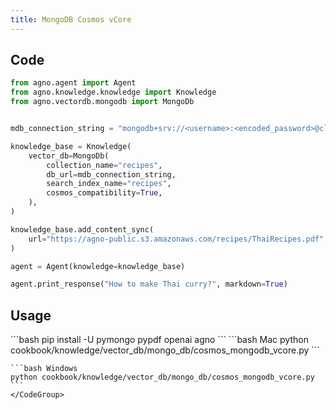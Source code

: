 ```yaml
---
title: MongoDB Cosmos vCore
---
```


## Code

```python cookbook/knowledge/vector_db/mongo_db/cosmos_mongodb_vcore.py
from agno.agent import Agent
from agno.knowledge.knowledge import Knowledge
from agno.vectordb.mongodb import MongoDb


mdb_connection_string = "mongodb+srv://<username>:<encoded_password>@cluster0.mongocluster.cosmos.azure.com/?tls=true&authMechanism=SCRAM-SHA-256&retrywrites=false&maxIdleTimeMS=120000"

knowledge_base = Knowledge(
    vector_db=MongoDb(
        collection_name="recipes",
        db_url=mdb_connection_string,
        search_index_name="recipes",
        cosmos_compatibility=True,
    ),
)

knowledge_base.add_content_sync(
    url="https://agno-public.s3.amazonaws.com/recipes/ThaiRecipes.pdf"
)

agent = Agent(knowledge=knowledge_base)

agent.print_response("How to make Thai curry?", markdown=True)
```

## Usage

<Steps>
  <Snippet file="create-venv-step.mdx" />

  <Step title="Install libraries">
    ```bash
    pip install -U pymongo pypdf openai agno
    ```
  </Step>

  <Step title="Run Agent">
    <CodeGroup>
    ```bash Mac
    python cookbook/knowledge/vector_db/mongo_db/cosmos_mongodb_vcore.py
    ```

    ```bash Windows
    python cookbook/knowledge/vector_db/mongo_db/cosmos_mongodb_vcore.py
    ```
    </CodeGroup>
  </Step>
</Steps>